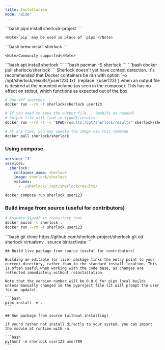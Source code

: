 ```yaml
---
title: Installation
mode: "wide"
---
```


<Tabs>
  <Tab title="PyPi">
    ```bash
    pipx install sherlock-project
    ```

    <Note>`pip` may be used in place of `pipx`</Note>
    
  </Tab>
  <Tab title="Brew">
    ```bash
    brew install sherlock
    ```

    <Note>Community supported</Note>
  </Tab>

  <Tab title="Apt">
    ```bash
    apt install sherlock
    ```
  </Tab>

  <Tab title="BlackArch">
    ```bash
    pacman -S sherlock
    ```
  </Tab>

  <Tab title="Docker">
    ```bash
    docker pull sherlock/sherlock
    ```
<Note>Sherlock doesn't yet have context detection. It's recommended that Docker containers be ran with option `-o /opt/sherlock/results/{user123}.txt` (replace `{user123}`) when an output file is desired at the mounted volume (as seen in the compose). This has no effect on stdout, which functions as expected out of the box.</Note>

```bash
# One-off searches
docker run --rm -t sherlock/sherlock user123

# If you need to save the output file... (modify as needed)
# Output file will land in ${pwd}/results
docker run --rm -t -v "$PWD/results:/opt/sherlock/results" sherlock/sherlock -o /opt/sherlock/results/text.txt user123
```

```bash
# At any time, you may update the image via this command
docker pull sherlock/sherlock
```

### Using compose

```yml
version: "3"
services:
  sherlock:
    container_name: sherlock
    image: sherlock/sherlock
    volumes:
      - ./sherlock/:/opt/sherlock/results/
```

```bash
docker compose run sherlock user123
```

### Build image from source (useful for contributors)

```bash
# Assumes ${pwd} is repository root
docker build -t sherlock .
docker run --rm -t sherlock user123
```
  </Tab>
  <Tab title="GitHub">
    ```bash
    git clone https://github.com/sherlock-project/sherlock.git
    cd sherlock
    virtualenv .
    source bin/activate
    ```

    ## Build live package from source (useful for contributors)

    Building an editable (or live) package links the entry point to your current directory, rather than to the standard install location. This is often useful when working with the code base, as changes are reflected immediately without reinstallation.

    Note that the version number will be 0.0.0 for pipx local builds unless manually changed in the pyproject file (it will prompt the user for an update).

    ```bash
    pipx install -e .
    ```

    ## Run package from source (without installing)

    If you'd rather not install directly to your system, you can import the module at runtime with -m.

    ```bash
    python3 -m sherlock user123 user789
    ```

  </Tab>
</Tabs>